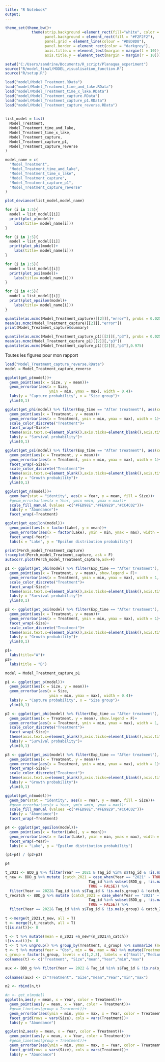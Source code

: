 ```yaml
---
title: "R Notebook"
output:
---
```


```r
theme_set(theme_bw()+
            theme(strip.background =element_rect(fill="white", color = "darkgrey"),
                  panel.background = element_rect(fill = "#F2F2F2"),
                  panel.grid = element_line(colour = "#D8D8D8"),
                  panel.border = element_rect(color = "darkgrey"),
                  axis.title.x = element_text(margin = margin(t = 10)),
                  axis.title.y = element_text(margin = margin(r = 10))))
```


```r
setwd("C:/Users/sandrine/Documents/R_script/Planaqua_experiment")
source("R/model_final/MODEL_visualisation_function.R")
source("R/setup.R")
```


```r

load("model/Model_Treatment.RData")
load("model/Model_Treatment_time_and_lake.RData")
load("model/Model_Treatment_time_x_lake.RData")
load("model/Model_Treatment_capture.RData")
load("model/Model_Treatment_capture_p1.RData")
load("model/Model_Treatment_capture_reverse.RData")
  
  
list_model = list(
  Model_Treatment,
  Model_Treatment_time_and_lake,
  Model_Treatment_time_x_lake,
  Model_Treatment_capture,
  Model_Treatment_capture_p1,
  Model_Treatment_capture_reverse
)

model_name = c(
  "Model_Treatment",
  "Model_Treatment_time_and_lake",
  "Model_Treatment_time_x_lake",
  "Model_Treatment_capture",
  "Model_Treatment_capture_p1",
  "Model_Treatment_capture_reverse"
)
```

```r
plot_deviance(list_model,model_name)
```


```r
for (i in 1:5){
  model = list_model[[i]]
  print(plot_p(model)+
    labs(title= model_name[i]))
}
```

```r
for (i in 1:5){
  model = list_model[[i]]
  print(plot_phi(model)+
    labs(title= model_name[i]))
}
```

```r
for (i in 1:5){
  model = list_model[[i]]
  print(plot_psi(model)+
    labs(title= model_name[i]))
}
```


```r
for (i in 4:5){
  model = list_model[[i]]
  print(plot_epsilon(model)+
    labs(title= model_name[i]))
}
```


```r
quantile(as.mcmc(Model_Treatment_capture)[[2]][,"error"], probs = 0.025, digits = )
mean(as.mcmc(Model_Treatment_capture)[[2]][,"error"])
print(Model_Treatment_capture$summary)
```

```r
quantile(as.mcmc(Model_Treatment_capture_p1)[[2]][,"p3"], probs = 0.025, digits = )
mean(as.mcmc(Model_Treatment_capture_p1)[[2]][,"p3"])
quantile(as.mcmc(Model_Treatment_capture_p1)[[2]][,"p3"],0.975)
```

Toutes les figures pour mon rapport
```r
load("Model_Treatment_capture_reverse.RData")
model = Model_Treatment_capture_reverse

ggplot(get_p(model))+
  geom_point(aes(x = Size, y = mean))+
  geom_errorbar(aes(x = Size, 
                    ymin = min, ymax = max), width = 0.4)+
  labs(y = "Capture probability", x = "Size group")+
  ylim(0,1)

ggplot(get_phi(model) %>% filter(Exp_time == "After treatment"), aes(color = factor(Treatment)))+
  geom_point(aes(x = Treatment, y = mean))+
  geom_errorbar(aes(x = Treatment, ymin = min, ymax = max), width = 1)+
  scale_color_discrete("Treatment")+
  facet_wrap(~Size)+
  theme(axis.text.x=element_blank(),axis.ticks=element_blank(),axis.title.x=element_blank())+
  labs(y = "Survival probability")+
  ylim(0,1)

ggplot(get_psi(model) %>% filter(Exp_time == "After treatment"), aes(color = factor(Treatment)))+
  geom_point(aes(x = Treatment, y = mean))+
  geom_errorbar(aes(x = Treatment, ymin = min, ymax = max), width = 1)+
  facet_wrap(~Size)+
  scale_color_discrete("Treatment")+
  theme(axis.text.x=element_blank(),axis.ticks=element_blank(),axis.title.x=element_blank())+
  labs(y = "Growth probability")+
  ylim(0,1)

ggplot(get_n(model))+
  geom_bar(stat = "identity", aes(x = Year, y = mean, fill = Size))+
  #geom_errorbar(aes(x = Year, ymin =min, ymax = max))+
  scale_fill_manual (values =c("#FED98E","#FE9929","#CC4C02"))+
  labs(y = "Abundance")+
  facet_wrap(~Treatment)

ggplot(get_epsilon(model))+
  geom_point(aes(x = factor(Lake), y = mean))+
  geom_errorbar(aes(x = factor(Lake), ymin = min, ymax = max), width = 0.4)+
  facet_wrap(~Year)+
  labs(x = "Lake", y = "Epsilon distribution probability")

```

```r
print(Perch_model_Treatment_capture)
traceplot(Perch_model_Treatment_capture, ask = F)
autocorr.plot(Perch_model_Treatment_capture,ask=F)
```


```r
p1 <- ggplot(get_phi(model) %>% filter(Exp_time == "After treatment"), aes(color = factor(Treatment)))+
  geom_point(aes(x = Treatment, y = mean), show.legend = F)+
  geom_errorbar(aes(x = Treatment, ymin = min, ymax = max), width = 1, show.legend = F)+
  scale_color_discrete("Treatment")+
  facet_wrap(~Size)+
  theme(axis.text.x=element_blank(),axis.ticks=element_blank(),axis.title.x=element_blank())+
  labs(y = "Survival probability")+
  ylim(0,1)

p2 <- ggplot(get_psi(model) %>% filter(Exp_time == "After treatment"), aes(color = factor(Treatment)))+
  geom_point(aes(x = Treatment, y = mean))+
  geom_errorbar(aes(x = Treatment, ymin = min, ymax = max), width = 1)+
  facet_wrap(~Size)+
  scale_color_discrete("Treatment")+
  theme(axis.text.x=element_blank(),axis.ticks=element_blank(),axis.title.x=element_blank())+
  labs(y = "Growth probability")+
  ylim(0,1)

p1+
  labs(title="A")+
p2+
  labs(title = "B")
```

```r
model = Model_Treatment_capture_p1

p1 <- ggplot(get_p(model))+
  geom_point(aes(x = Size, y = mean))+
  geom_errorbar(aes(x = Size, 
                    ymin = min, ymax = max), width = 0.4)+
  labs(y = "Capture probability", x = "Size group")+
  ylim(0,1)

p2 <- ggplot(get_phi(model) %>% filter(Exp_time == "After treatment"), aes(color = factor(Treatment)))+
  geom_point(aes(x = Treatment, y = mean), show.legend = F)+
  geom_errorbar(aes(x = Treatment, ymin = min, ymax = max), width = 1, show.legend = F)+
  scale_color_discrete("Treatment")+
  facet_wrap(~Size)+
  theme(axis.text.x=element_blank(),axis.ticks=element_blank(),axis.title.x=element_blank())+
  labs(y = "Survival probability")+
  ylim(0,1)

p3 <- ggplot(get_psi(model) %>% filter(Exp_time == "After treatment"), aes(color = factor(Treatment)))+
  geom_point(aes(x = Treatment, y = mean))+
  geom_errorbar(aes(x = Treatment, ymin = min, ymax = max), width = 1)+
  facet_wrap(~Size)+
  scale_color_discrete("Treatment")+
  theme(axis.text.x=element_blank(),axis.ticks=element_blank(),axis.title.x=element_blank())+
  labs(y = "Growth probability")+
  ylim(0,1)

ggplot(get_n(model))+
  geom_bar(stat = "identity", aes(x = Year, y = mean, fill = Size))+
  #geom_errorbar(aes(x = Year, ymin =min, ymax = max))+
  scale_fill_manual (values =c("#FED98E","#FE9929","#CC4C02"))+
  labs(y = "Abundance")+
  facet_wrap(~Treatment)

p4 <- ggplot(get_epsilon(model))+
  geom_point(aes(x = factor(Lake), y = mean))+
  geom_errorbar(aes(x = factor(Lake), ymin = min, ymax = max), width = 0.4)+
  facet_wrap(~Year)+
  labs(x = "Lake", y = "Epsilon distribution probability")
```

```r
(p1+p4) / (p2+p3)
```

```r
p4
```


```r
t_2021 <- BDD_g %>% filter(Year == 2021 & Tag_id %in% s$Tag_id & !is.na(s_group)) %>% group_by(Lake,Treatment,s_group) %>% summarize(n_2021 = n())
t_new <- BDD_g %>% mutate (catch_2021 = case_when(Year == "2021" ~ TRUE,
                                      Tag_id %in% subset(BDD_g , !is.na(Tag_id) & Year == "2021")$Tag_id ~ TRUE,
                                      TRUE ~ FALSE)) %>%
  filter(Year == 2022& Tag_id %in% s$Tag_id & !is.na(s_group) & !catch_2021) %>% group_by(Lake,Treatment,s_group) %>% summarize(n_new = n())
t_recatch <- BDD_g %>% mutate (catch_2021 = case_when(Year == "2021" ~ TRUE,
                                      Tag_id %in% subset(BDD_g , !is.na(Tag_id) & Year == "2021")$Tag_id ~ TRUE,
                                      TRUE ~ FALSE)) %>%
  filter(Year == 2022& Tag_id %in% s$Tag_id & !is.na(s_group) & catch_2021) %>% group_by(Lake,Treatment,s_group) %>% summarize(n_catch = n())
  
t <-merge(t_2021,t_new, all = T)
t <- merge(t,t_recatch, all = T)
t[is.na(t)]<- 0

t <- t %>% mutate(mean = n_2021 +n_new*(n_2021/n_catch))
t[is.na(t)]<- 0
t <- t %>% ungroup() %>% group_by(Treatment, s_group) %>% summarize (mean =sum(mean))
t <- t %>% mutate(Year = "Obs", min = NA, max = NA) %>% mutate(Treatment = factor(Treatment, levels = c(1,2,3,4), labels = Treatment_name),
s_group = factor(s_group, levels = c(1,2,3), labels = c("Small","Medium","Large")))
colnames(t) <- c("Treatment", "Size","mean","Year","min","max")

aux <- BDD_g %>% filter(Year == 2022 & Tag_id %in% s$Tag_id & !is.na(s_group) & s_group != 0) %>% group_by(Treatment, s_group) %>% summarize (mean = n()) %>% mutate(Year = "2022", min = NA, max = NA) %>% mutate(Treatment = factor(Treatment, levels = c(1,2,3,4), labels = Treatment_name),
                                                                                                                                                                                             s_group = factor(s_group, levels = c(1,2,3), labels = c("Small","Medium","Large")))
colnames(aux) <- c("Treatment", "Size","mean","Year","min","max")

n2 <- rbind(n,t)
```

```r
#n <- get_n(model)
ggplot(n,aes(y = mean, x = Year, color = Treatment))+
  geom_point(aes(y = mean, x = Year, color = Treatment))+
  #geom_line(aes(group = Treatment))+
  geom_errorbar(aes(ymin = min, ymax = max, x = Year, color = Treatment))+
  facet_grid(rows = vars(Size), cols = vars(Treatment))+
  labs(y = "Abundance")

ggplot(n2,aes(y = mean, x = Year, color = Treatment))+
  geom_point(aes(y = mean, x = Year, color = Treatment))+
  #geom_line(aes(group = Treatment))+
  geom_errorbar(aes(ymin = min, ymax = max, x = Year, color = Treatment))+
  facet_grid(rows = vars(Size), cols = vars(Treatment))+
  labs(y = "Abundance")
```

```r

```


